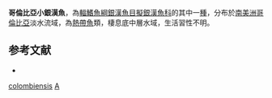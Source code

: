 {{Speciesbox 
| status = NE
| status_system = IUCN3.1
| taxon = Atherinella colombiensis
| authority =  [[Hubbs|Hubbs]], 1920
| synonyms = *''Thyrina colombiensis'', Hubbs, 1920
}}
'''哥倫比亞小銀漢魚'''，為[[輻鰭魚綱|輻鰭魚綱]][[銀漢魚目|銀漢魚目]][[擬銀漢魚科|擬銀漢魚科]]的其中一[[種|種]]，分布於[[南美洲|南美洲]][[哥倫比亞|哥倫比亞]]淡水流域，為[[熱帶魚|熱帶魚]]類，棲息底中層水域，生活習性不明。

==参考文献==
*{{FishBase_species|genus=Atherinella|species=colombiensis|year=2016|month=3}}

{{Taxonbar|from=Q6411907}}

[[Category:小銀漢魚屬|colombiensis]]
[[Category:1920年描述的鱼类|A]]